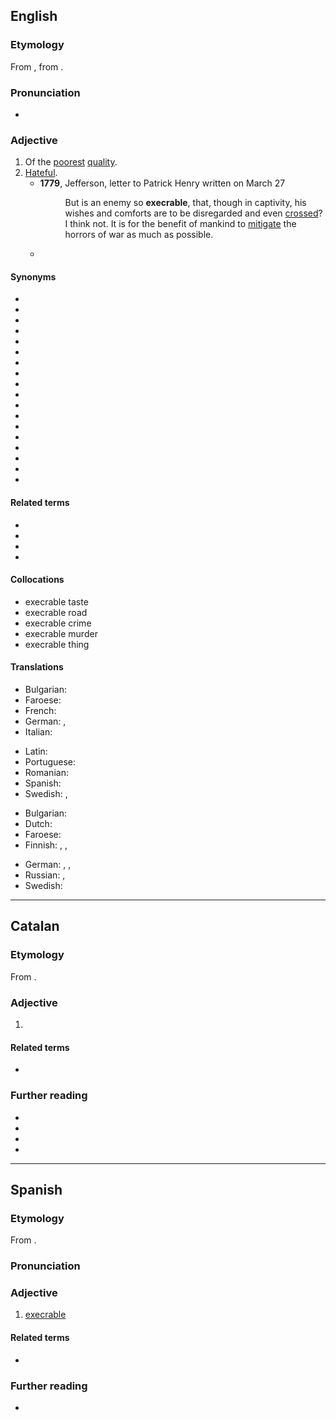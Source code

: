{{also|exécrable}}
==English==

===Etymology===
From {{der|en|fro|execrable}}, from {{der|en|la|execrabilis}}.

===Pronunciation===
* {{a|US}} {{IPA|en|/ˈɛksɪkɹəbl/|/ˈɛksəkɹəbl/|/ˈɛkskɹəbl/}}
*: {{audio|en|En-us-execrable.oga|Audio (US)}}

===Adjective===
{{en-adj}}

# Of the [[poor]]est [[quality]].
# [[hateful|Hateful]].
#* '''1779''', Jefferson, letter to Patrick Henry written on March 27
#*: But is an enemy so '''execrable''', that, though in captivity, his wishes and comforts are to be disregarded and even [[cross]]ed? I think not. It is for the benefit of mankind to [[mitigate]] the horrors of war as much as possible.
#* {{quote-book
|en
|date=2001-06-01
|title=Guts: A Comedy of Manners
|first=David
|last=Langford
|authorlink=David Langford
|coauthors=Grant, John
|publisher=Wildside Press
|isbn=9781587154485
|page=72
|pageurl=http://books.google.com/books?id=XloXRhUhamIC&pg=PA72&dq=execrable
|passage=The [[arcanely]] [[evil]] words of that [[despicable]], [[loathsome]], [[suppressed]], [[vile]], [[pullulate|pululating]] {{sic}}, [[odious]], [[nictating]], [[repellent]], [[repugnant]], [[noxious]], [[abhorrent]], [[abominable]], [[tory]], '''execrable''', [[nauseous]] work, ''Ye Boke of Guts'', moved as if on a [[conveyor belt]] before his eyes.
}}

====Synonyms====
{{top4}}
* {{l|en|abhorrent}}
* {{l|en|abominable}}
* {{l|en|atrocious}}
* {{l|en|deplorable}}
* {{l|en|despicable}}
* {{l|en|detestable}}
* {{l|en|disgusting}}
* {{l|en|foul}}
* {{l|en|heinous}}
* {{l|en|horrific}}
* {{l|en|loathsome}}
* {{l|en|low}}
* {{l|en|monstrous}}
* {{l|en|repulsive}}
* {{l|en|revolting}}
* {{l|en|sickening}}
* {{l|en|vile}}
* {{l|en|wretched}}
{{bottom}}

====Related terms====
* {{l|en|execrableness}}
* {{l|en|execrably}}
* {{l|en|execration}}
* {{l|en|execrate}}

====Collocations====
{{co-top|with nouns}}
* execrable taste
* execrable road
* execrable crime
* execrable murder
* execrable thing
{{co-bottom}}

====Translations====
{{trans-top|of the poorest quality}}
* Bulgarian: {{t+|bg|долен}}
* Faroese: {{t|fo|ússaligur}}
* French: {{t+|fr|exécrable}}
* German: {{t+|de|armselig}}, {{t+|de|erbärmlich}}
* Italian: {{t+|it|esecrabile}}
{{trans-mid}}
* Latin: {{t|la|execrabilis}}
* Portuguese: {{t+|pt|execrável}}
* Romanian: {{t+|ro|execrabil}}
* Spanish: {{t+|es|execrable}}
* Swedish: {{t+|sv|vedervärdig}}, {{t+|sv|usel}}
{{trans-bottom}}

{{trans-top|hateful}}
* Bulgarian: {{t+|bg|омразен}}
* Dutch: {{t+|nl|verfoeilijk}}
* Faroese: {{t|fo|andstyggiligur}}
* Finnish: {{t+|fi|inhottava}}, {{t+|fi|iljettävä}}, {{t+|fi|kuvottava}}
{{trans-mid}}
* German: {{t+|de|abscheulich}}, {{t+|de|grässlich}}, {{t+|de|widerwärtig}}
* Russian: {{t+|ru|отврати́тельный}}, {{t+|ru|отта́лкивающий}}
* Swedish: {{t+|sv|avskyvärd}}
{{trans-bottom}}

----

==Catalan==

===Etymology===
From {{bor|ca|la|execrābilis}}.

===Adjective===
{{ca-adj|mf}}

# {{l|en|execrable}}

====Related terms====
* {{l|ca|execrar}}

===Further reading===
* {{R:IEC2}}
* {{R:GDLC}}
* {{R:DNV}}
* {{R:DCVB}}

----

==Spanish==

===Etymology===
From {{bor|es|la|execrābilis}}.

===Pronunciation===
{{es-pr}}

===Adjective===
{{es-adj}}

# [[#English|execrable]]

====Related terms====
* {{l|es|execrar}}

===Further reading===
* {{R:es:DRAE}}